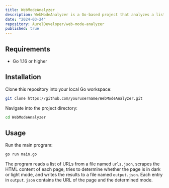 ```yaml
---
title: WebModeAnalyzer
description: WebModeAnalyzer is a Go-based project that analyzes a list of websites and determines whether they are in Dark Mode or Light Mode. The results are then stored in a JSON file.
date: "2024-03-24"
repository: AurelDeveloper/web-mode-analyzer
published: true
---
```


## Requirements

- Go 1.16 or higher

## Installation

Clone this repository into your local Go workspace:

```bash
git clone https://github.com/yourusername/WebModeAnalyzer.git
```

Navigate into the project directory:

```bash
cd WebModeAnalyzer
```

## Usage

Run the main program:

```bash
go run main.go
```

The program reads a list of URLs from a file named `urls.json`, scrapes the HTML content of each page, tries to determine whether the page is in dark or light mode, and writes the results to a file named `output.json`. Each entry in `output.json` contains the URL of the page and the determined mode.
